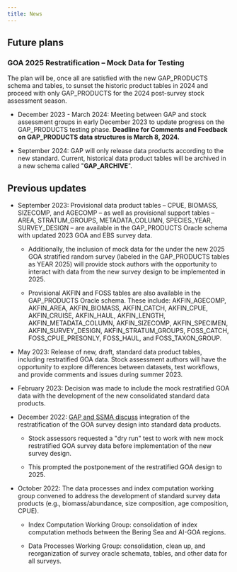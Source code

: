 ```yaml
---
title: News
---
```


## Future plans

### GOA 2025 Restratification -- Mock Data for Testing

The plan will be, once all are satisfied with the new GAP_PRODUCTS schema and tables, to sunset the historic product tables in 2024 and proceed with only GAP_PRODUCTS for the 2024 post-survey stock assessment season.

-   December 2023 - March 2024: Meeting between GAP and stock assessment groups in early December 2023 to update progress on the GAP_PRODUCTS testing phase.
    **Deadline for Comments and Feedback on GAP_PRODUCTS data structures is March 8, 2024.**

-   September 2024: GAP will only release data products according to the new standard.
Current, historical data product tables will be archived in a new schema called \"**GAP_ARCHIVE**\".



## Previous updates

-   September 2023: Provisional data product tables -- CPUE, BIOMASS, SIZECOMP, and AGECOMP -- as well as provisional support tables -- AREA, STRATUM_GROUPS, METADATA_COLUMN, SPECIES_YEAR, SURVEY_DESIGN -- are available in the GAP_PRODUCTS Oracle schema with updated 2023 GOA and EBS survey data.
    
    -   Additionally, the inclusion of mock data for the under the new 2025 GOA stratified random survey (labeled in the GAP_PRODUCTS tables as YEAR 2025) will provide stock authors with the opportunity to interact with data from the new survey design to be implemented in 2025.
   
    -   Provisional AKFIN and FOSS tables are also available in the GAP_PRODUCTS Oracle schema. These include: AKFIN_AGECOMP, AKFIN_AREA, AKFIN_BIOMASS, AKFIN_CATCH, AKFIN_CPUE, AKFIN_CRUISE, AKFIN_HAUL, AKFIN_LENGTH, AKFIN_METADATA_COLUMN, AKFIN_SIZECOMP, AKFIN_SPECIMEN, AKFIN_SURVEY_DESIGN, AKFIN_STRATUM_GROUPS, FOSS_CATCH, FOSS_CPUE_PRESONLY, FOSS_HAUL, and FOSS_TAXON_GROUP.


-   May 2023: Release of new, draft, standard data product tables, including restratified GOA data.
    Stock assessment authors will have the opportunity to explore differences between datasets, test workflows, and provide comments and issues during summer 2023.


-   February 2023: Decision was made to include the mock restratified GOA data with the development of the new consolidated standard data products.


-   December 2022: [GAP and SSMA discuss](https://docs.google.com/document/d/1AURrvC1na6TL1Um3p7018svBLDOnih_7nxxyRU34M0k/edit) integration of the restratification of the GOA survey design into standard data products.

    -   Stock assessors requested a \"dry run\" test to work with new mock restratified GOA survey data before implementation of the new survey design.

    -   This prompted the postponement of the restratified GOA design to 2025.


-   October 2022: The data processes and index computation working group convened to address the development of standard survey data products (e.g., biomass/abundance, size composition, age composition, CPUE).

    -   Index Computation Working Group: consolidation of index computation methods between the Bering Sea and AI-GOA regions.

    -   Data Processes Working Group: consolidation, clean up, and reorganization of survey oracle schemata, tables, and other data for all surveys.


